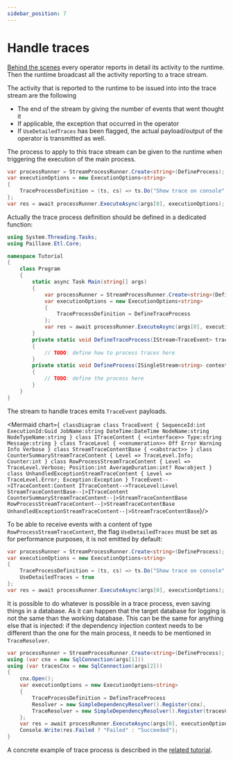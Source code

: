 ```yaml
---
sidebar_position: 7
---
```



# Handle traces

[Behind the scenes](/docs/quickstart/principle) every operator reports in detail its activity to the runtime. Then the runtime broadcast all the activity reporting to a trace stream.

The activity that is reported to the runtime to be issued into into the trace stream are the following

- The end of the stream by giving the number of events that went thought it
- If applicable, the exception that occurred in the operator
- If `UseDetailedTraces` has been flagged, the actual payload/output of the operator is transmitted as well.

The process to apply to this trace stream can be given to the runtime when triggering the execution of the main process.

```cs {4}
var processRunner = StreamProcessRunner.Create<string>(DefineProcess);
var executionOptions = new ExecutionOptions<string> 
{ 
    TraceProcessDefinition = (ts, cs) => ts.Do("Show trace on console", t => Console.WriteLine(t.ToString())) 
};
var res = await processRunner.ExecuteAsync(args[0], executionOptions);
```

Actually the trace process definition should be defined in a dedicated function:

```cs {13}
using System.Threading.Tasks;
using Paillave.Etl.Core;

namespace Tutorial
{
    class Program
    {
        static async Task Main(string[] args)
        {
            var processRunner = StreamProcessRunner.Create<string>(DefineProcess);
            var executionOptions = new ExecutionOptions<string>
            {
                TraceProcessDefinition = DefineTraceProcess
            };
            var res = await processRunner.ExecuteAsync(args[0], executionOptions);
        }
        private static void DefineTraceProcess(IStream<TraceEvent> traceStream, ISingleStream<string> contentStream)
        {
            // TODO: define how to process traces here
        }
        private static void DefineProcess(ISingleStream<string> contextStream)
        {
            // TODO: define the process here
        }
    }
}
```

The stream to handle traces emits `TraceEvent` payloads.

<Mermaid chart={`
classDiagram
class TraceEvent {
    SequenceId:int
    ExecutionId:Guid
    JobName:string
    DateTime:DateTime
    NodeName:string
    NodeTypeName:string
}
class ITraceContent {
    <<interface>>
    Type:string
    Message:string
}
class TraceLevel {
    <<enumeration>>
    Off
    Error
    Warning
    Info
    Verbose
}
class StreamTraceContentBase {
    <<abstract>>
}
class CounterSummaryStreamTraceContent {
    Level => TraceLevel.Info;
    Counter:int
}
class RowProcessStreamTraceContent {
    Level => TraceLevel.Verbose;
    Position:int
    AverageDuration:int?
    Row:object
}
class UnhandledExceptionStreamTraceContent {
    Level => TraceLevel.Error;
    Exception:Exception
}
TraceEvent-->ITraceContent:Content
ITraceContent-->TraceLevel:Level
StreamTraceContentBase--|>ITraceContent
CounterSummaryStreamTraceContent--|>StreamTraceContentBase
RowProcessStreamTraceContent--|>StreamTraceContentBase
UnhandledExceptionStreamTraceContent--|>StreamTraceContentBase`}/>

To be able to receive events with a content of type `RowProcessStreamTraceContent`, the flag `UseDetailedTraces` must be set as for performance purposes, it is not emitted by default:

```cs {5}
var processRunner = StreamProcessRunner.Create<string>(DefineProcess);
var executionOptions = new ExecutionOptions<string> 
{ 
    TraceProcessDefinition = (ts, cs) => ts.Do("Show trace on console", t => Console.WriteLine(t.ToString())),
    UseDetailedTraces = true
};
var res = await processRunner.ExecuteAsync(args[0], executionOptions);
```

It is possible to do whatever is possible in a trace process, even saving things in a database. As it can happen that the target database for logging is not the same than the working database. This can be the same for anything else that is injected: if the dependency injection context needs to be different than the one for the main process, it needs to be mentioned in `TraceResolver`.

```cs {10}
var processRunner = StreamProcessRunner.Create<string>(DefineProcess);
using (var cnx = new SqlConnection(args[1]))
using (var tracesCnx = new SqlConnection(args[2]))
{
    cnx.Open();
    var executionOptions = new ExecutionOptions<string>
    {
        TraceProcessDefinition = DefineTraceProcess
        Resolver = new SimpleDependencyResolver().Register(cnx),
        TraceResolver = new SimpleDependencyResolver().Register(tracesCnx),
    };
    var res = await processRunner.ExecuteAsync(args[0], executionOptions);
    Console.Write(res.Failed ? "Failed" : "Succeeded");
}
```

A concrete example of trace process is described in the [related tutorial](/docs/tutorials/trackAndCheck#catch-main-events-to-save-them-in-a-log-file).

